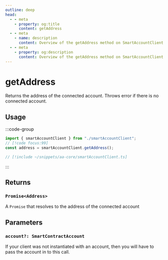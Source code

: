 ```yaml
---
outline: deep
head:
  - - meta
    - property: og:title
      content: getAddress
  - - meta
    - name: description
      content: Overview of the getAddress method on SmartAccountClient
  - - meta
    - property: og:description
      content: Overview of the getAddress method on SmartAccountClient
---
```


# getAddress

Returns the address of the connected account. Throws error if there is no connected account.

## Usage

:::code-group

```ts [example.ts]
import { smartAccountClient } from "./smartAccountClient";
// [!code focus:99]
const address = smartAccountClient.getAddress();
```

```ts [smartAccountClient.ts]
// [!include ~/snippets/aa-core/smartAccountClient.ts]
```

:::

## Returns

### `Promise<Address>`

A `Promise` that resolves to the address of the connected account

## Parameters

### `account?: SmartContractAccount`

If your client was not instantiated with an account, then you will have to pass the account in to this call.
